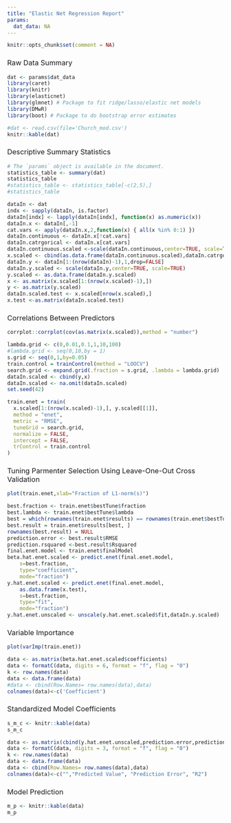 ```yaml
---
title: "Elastic Net Regression Report"
params:
  dat_data: NA
---
```

<style type="text/css">

h1.title {
  font-size: 24px;
  font-weight: normal;
}
h3 {
  font-weight:normal;
}
.reveal section img { 
  background:none; 
  border:none; 
  box-shadow:none; 
  }
</style>
```r
knitr::opts_chunk$set(comment = NA)
```
### Raw Data Summary
```r
dat <- params$dat_data
library(caret)
library(knitr)
library(elasticnet)
library(glmnet) # Package to fit ridge/lasso/elastic net models
library(DMwR)
library(boot) # Package to do bootstrap error estimates

#dat <- read.csv(file='Church_mod.csv')
knitr::kable(dat)

```


### Descriptive Summary Statistics
```r
# The `params` object is available in the document.
statistics_table <- summary(dat)
statistics_table
#statistics_table <- statistics_table[-c(2,5),]
#statistics_table
```


```r
dataIn <- dat
indx <- sapply(dataIn, is.factor)
dataIn[indx] <- lapply(dataIn[indx], function(x) as.numeric(x))
dataIn.x <- dataIn[,-1]
cat.vars <- apply(dataIn.x,2,function(x) { all(x %in% 0:1) })
dataIn.continuous <- dataIn.x[!cat.vars]
dataIn.catrgorical <- dataIn.x[cat.vars]
dataIn.continuous.scaled <-scale(dataIn.continuous,center=TRUE, scale=TRUE)
x.scaled <- cbind(as.data.frame(dataIn.continuous.scaled),dataIn.catrgorical)
dataIn.y <- dataIn[1:(nrow(dataIn)-1),1,drop=FALSE]
dataIn.y.scaled <- scale(dataIn.y,center=TRUE, scale=TRUE)
y.scaled <- as.data.frame(dataIn.y.scaled)
x <- as.matrix(x.scaled[1:(nrow(x.scaled)-1),])
y <- as.matrix(y.scaled)
dataIn.scaled.test <- x.scaled[nrow(x.scaled),]
x.test <-as.matrix(dataIn.scaled.test)
```

### Correlations Between Predictors
```r
corrplot::corrplot(cov(as.matrix(x.scaled)),method = "number")
```

```r
lambda.grid <- c(0,0.01,0.1,1,10,100)
#lambda.grid <- seq(0,10,by = 1)
s.grid <- seq(0,1,by=0.05)
train.control = trainControl(method = "LOOCV")
search.grid <- expand.grid(.fraction = s.grid, .lambda = lambda.grid)
dataIn.scaled <- cbind(y,x)
dataIn.scaled <- na.omit(dataIn.scaled)
set.seed(42)

train.enet = train(
  x.scaled[1:(nrow(x.scaled)-1),], y.scaled[[1]],
  method = "enet",
  metric = "RMSE",
  tuneGrid = search.grid,
  normalize = FALSE,
  intercept = FALSE,
  trControl = train.control
)
```

### Tuning Parmenter Selection Using Leave-One-Out Cross Validation
```r
plot(train.enet,xlab="Fraction of L1-norm(s)")
```


```r


best.fraction <- train.enet$bestTune$fraction
best.lambda <- train.enet$bestTune$lambda
best = which(rownames(train.enet$results) == rownames(train.enet$bestTune))
best.result = train.enet$results[best, ]
rownames(best.result) = NULL
prediction.error <- best.result$RMSE
prediction.rsquared <-best.result$Rsquared
final.enet.model <- train.enet$finalModel
beta.hat.enet.scaled <- predict.enet(final.enet.model,
    s=best.fraction,
    type="coefficient",
    mode="fraction")
y.hat.enet.scaled <- predict.enet(final.enet.model,
    as.data.frame(x.test),
    s=best.fraction,
    type="fit",
    mode="fraction")
y.hat.enet.unscaled <- unscale(y.hat.enet.scaled$fit,dataIn.y.scaled)

```
### Variable Importance
```r
plot(varImp(train.enet))
```

```r
data <- as.matrix(beta.hat.enet.scaled$coefficients)
data <- formatC(data, digits = 6, format = "f", flag = "0")
k <- row.names(data)
data <- data.frame(data)
#data <- cbind(Row.Names= row.names(data),data)
colnames(data)<-c('Coefficient')

```
### Standardized Model Coefficients
```r
s_m_c <- knitr::kable(data)
s_m_c
```

```r
data <- as.matrix(cbind(y.hat.enet.unscaled,prediction.error,prediction.rsquared))
data <- formatC(data, digits = 3, format = "f", flag = "0")
k <- row.names(data)
data <- data.frame(data)
data <- cbind(Row.Names= row.names(data),data)
colnames(data)<-c("","Predicted Value", "Prediction Error", "R2")
```

### Model Prediction
```r
m_p <- knitr::kable(data)
m_p
```